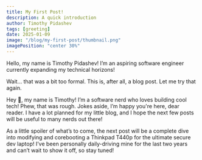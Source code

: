 ```yaml
---
title: My First Post!
description: A quick introduction
author: Timothy Pidashev
tags: [greeting]
date: 2025-01-09
image: "/blog/my-first-post/thumbnail.png"
imagePosition: "center 30%"
---
```



Hello, my name is Timothy Pidashev! I’m an aspiring software engineer currently expanding my technical horizons!

Wait… that was a bit too formal. This is, after all, a blog post. Let me try that again.

Hey 👋, my name is Timothy! I’m a software nerd who loves building cool tech! Phew, that was rough. Jokes aside, 
I’m happy you're here, dear reader. I have a lot planned for my little blog, and I hope the next few posts will 
be useful to many nerds out there!

As a little spoiler of what’s to come, the next post will be a complete dive into modifying and corebooting a 
Thinkpad T440p for the ultimate secure dev laptop! I’ve been personally daily-driving mine for the last two 
years and can’t wait to show it off, so stay tuned!

<Cookie />
